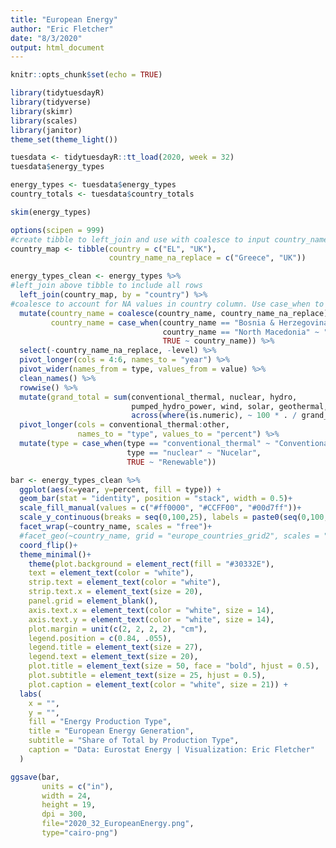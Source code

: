```yaml
---
title: "European Energy"
author: "Eric Fletcher"
date: "8/3/2020"
output: html_document
---
```


```r
knitr::opts_chunk$set(echo = TRUE)
```
```r
library(tidytuesdayR)
library(tidyverse)
library(skimr)
library(scales)
library(janitor)
theme_set(theme_light())
```
```r
tuesdata <- tidytuesdayR::tt_load(2020, week = 32)
tuesdata$energy_types
```
```r
energy_types <- tuesdata$energy_types
country_totals <- tuesdata$country_totals
```
```r
skim(energy_types)
```
```r
options(scipen = 999)
#create tibble to left_join and use with coalesce to input country_name values where they're currently NA (EL, UK)
country_map <- tibble(country = c("EL", "UK"),
                      country_name_na_replace = c("Greece", "UK"))

energy_types_clean <- energy_types %>%
#left_join above tibble to include all rows 
  left_join(country_map, by = "country") %>% 
#coalesce to account for NA values in country column. Use case_when to replace country_name values that did not match how they are used in europe_countries_grid2 in the geoFacet package
  mutate(country_name = coalesce(country_name, country_name_na_replace),
         country_name = case_when(country_name == "Bosnia & Herzegovina" ~ "Bosnia & H.",
                                  country_name == "North Macedonia" ~ "N. Macedonia",
                                  TRUE ~ country_name)) %>% 
  select(-country_name_na_replace, -level) %>% 
  pivot_longer(cols = 4:6, names_to = "year") %>% 
  pivot_wider(names_from = type, values_from = value) %>%
  clean_names() %>% 
  rowwise() %>% 
  mutate(grand_total = sum(conventional_thermal, nuclear, hydro, 
                           pumped_hydro_power, wind, solar, geothermal, other),
                           across(where(is.numeric), ~ 100 * . / grand_total)) %>% 
  pivot_longer(cols = conventional_thermal:other, 
               names_to = "type", values_to = "percent") %>% 
  mutate(type = case_when(type == "conventional_thermal" ~ "Conventional Thermal",
                          type == "nuclear" ~ "Nucelar",
                          TRUE ~ "Renewable"))

bar <- energy_types_clean %>%
  ggplot(aes(x=year, y=percent, fill = type)) +
  geom_bar(stat = "identity", position = "stack", width = 0.5)+
  scale_fill_manual(values = c("#ff0000", "#CCFF00", "#00d7ff"))+
  scale_y_continuous(breaks = seq(0,100,25), labels = paste0(seq(0,100,25)*1,"%"))+
  facet_wrap(~country_name, scales = "free")+
  #facet_geo(~country_name, grid = "europe_countries_grid2", scales = "free")+
  coord_flip()+
  theme_minimal()+
    theme(plot.background = element_rect(fill = "#30332E"),
    text = element_text(color = "white"),
    strip.text = element_text(color = "white"),
    strip.text.x = element_text(size = 20),
    panel.grid = element_blank(),
    axis.text.x = element_text(color = "white", size = 14),
    axis.text.y = element_text(color = "white", size = 14),
    plot.margin = unit(c(2, 2, 2, 2), "cm"),
    legend.position = c(0.84, .055),
    legend.title = element_text(size = 27),
    legend.text = element_text(size = 20),
    plot.title = element_text(size = 50, face = "bold", hjust = 0.5),
    plot.subtitle = element_text(size = 25, hjust = 0.5),
    plot.caption = element_text(color = "white", size = 21)) +
  labs(
    x = "",
    y = "",
    fill = "Energy Production Type",
    title = "European Energy Generation",
    subtitle = "Share of Total by Production Type",
    caption = "Data: Eurostat Energy | Visualization: Eric Fletcher"
  )

ggsave(bar, 
       units = c("in"),
       width = 24,
       height = 19,
       dpi = 300, 
       file="2020_32_EuropeanEnergy.png", 
       type="cairo-png")
```



